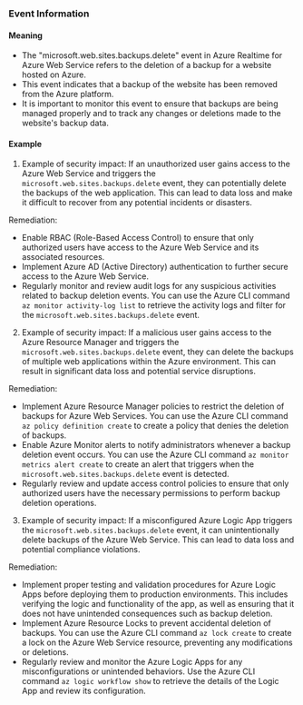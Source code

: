 
### Event Information

#### Meaning

- The "microsoft.web.sites.backups.delete" event in Azure Realtime for Azure Web Service refers to the deletion of a backup for a website hosted on Azure.
- This event indicates that a backup of the website has been removed from the Azure platform.
- It is important to monitor this event to ensure that backups are being managed properly and to track any changes or deletions made to the website's backup data.

#### Example

1. Example of security impact: If an unauthorized user gains access to the Azure Web Service and triggers the `microsoft.web.sites.backups.delete` event, they can potentially delete the backups of the web application. This can lead to data loss and make it difficult to recover from any potential incidents or disasters.

Remediation:
- Enable RBAC (Role-Based Access Control) to ensure that only authorized users have access to the Azure Web Service and its associated resources.
- Implement Azure AD (Active Directory) authentication to further secure access to the Azure Web Service.
- Regularly monitor and review audit logs for any suspicious activities related to backup deletion events. You can use the Azure CLI command `az monitor activity-log list` to retrieve the activity logs and filter for the `microsoft.web.sites.backups.delete` event.

2. Example of security impact: If a malicious user gains access to the Azure Resource Manager and triggers the `microsoft.web.sites.backups.delete` event, they can delete the backups of multiple web applications within the Azure environment. This can result in significant data loss and potential service disruptions.

Remediation:
- Implement Azure Resource Manager policies to restrict the deletion of backups for Azure Web Services. You can use the Azure CLI command `az policy definition create` to create a policy that denies the deletion of backups.
- Enable Azure Monitor alerts to notify administrators whenever a backup deletion event occurs. You can use the Azure CLI command `az monitor metrics alert create` to create an alert that triggers when the `microsoft.web.sites.backups.delete` event is detected.
- Regularly review and update access control policies to ensure that only authorized users have the necessary permissions to perform backup deletion operations.

3. Example of security impact: If a misconfigured Azure Logic App triggers the `microsoft.web.sites.backups.delete` event, it can unintentionally delete backups of the Azure Web Service. This can lead to data loss and potential compliance violations.

Remediation:
- Implement proper testing and validation procedures for Azure Logic Apps before deploying them to production environments. This includes verifying the logic and functionality of the app, as well as ensuring that it does not have unintended consequences such as backup deletion.
- Implement Azure Resource Locks to prevent accidental deletion of backups. You can use the Azure CLI command `az lock create` to create a lock on the Azure Web Service resource, preventing any modifications or deletions.
- Regularly review and monitor the Azure Logic Apps for any misconfigurations or unintended behaviors. Use the Azure CLI command `az logic workflow show` to retrieve the details of the Logic App and review its configuration.

